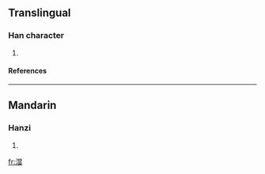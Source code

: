 ==Translingual==
===Han character===
{{Han char|rn=85|rad=水|as=13|sn=16|four=3916<sub>6</sub>|canj=水火月田 (EFBW)}}
# {{defn|Han|sort=水13}}
====References====
{{Han ref|kx=0652.420|dkj=18381|hdz=31755.060|uh=6FA2|ud=28578|bh=EA40|bd=59968}}

----
==Mandarin==
===Hanzi===
{{cmn-hanzi|pin=[[dāng]] (dang1), [[guǎn]] (guan3), [[huàn]] (huan4)|wg=tang<sup>1</sup>, kuan<sup>3</sup>, huan<sup>4</sup>}}
# {{defn|Mandarin}}

[[fr:澢]]
